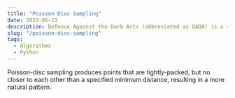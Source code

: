 ```yaml
---
title: "Poisson Disc Sampling"
date: 2022-06-13
description: Defence Against the Dark Arts (abbreviated as DADA) is a subject taught at Hogwarts School of Witchcraft and Wizardry and Ilvermorny School of Witchcraft and Wizardry. In this class, students study and learn how to defend themselves against all aspects of the Dark Arts, including dark creatures, curses, hexes and jinxes (dark charms), and duelling.
slug: "/poisson-disc-sampling"
tags:
  - Algorithms
  - Python
---
```


Poisson-disc sampling produces points that are tightly-packed, but no closer to each other than a specified minimum distance, resulting in a more natural pattern.
